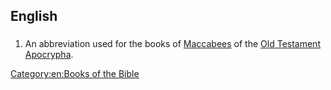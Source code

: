==English==

==={{abbreviation}}===
{{en-abbr}}
# {{biblical}} An abbreviation used for the books of [[Maccabees]] of the [[Old Testament]] [[Apocrypha]].

[[Category:en:Books of the Bible]]